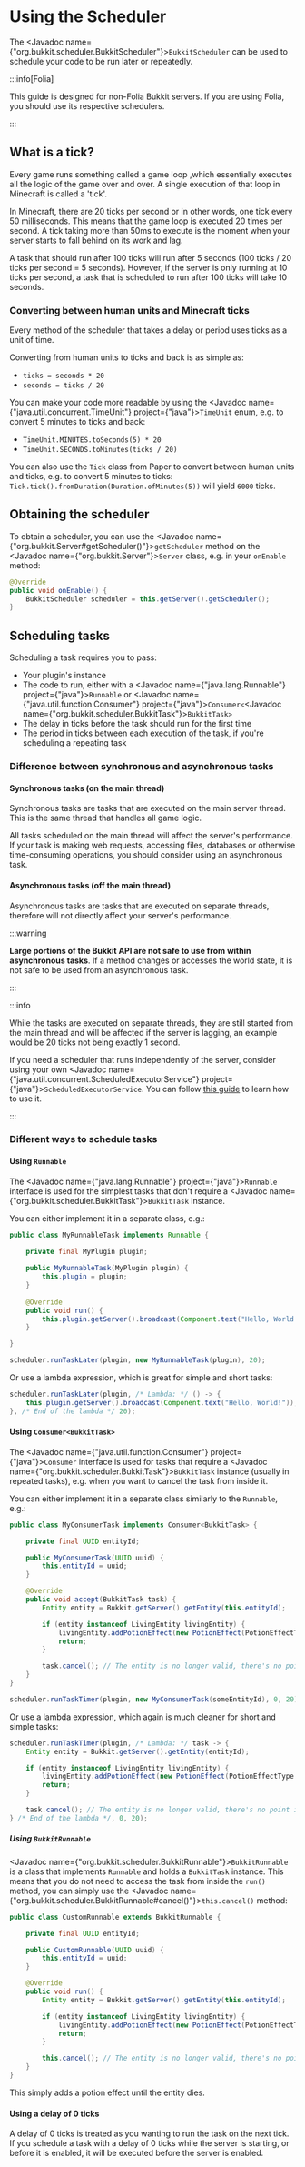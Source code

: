 ﻿---
slug: /dev/scheduler
description: A guide on how to use BukkitScheduler to run code at specific times.
---

# Using the Scheduler

The <Javadoc name={"org.bukkit.scheduler.BukkitScheduler"}>`BukkitScheduler`</Javadoc> can be used to schedule your code to be run later or repeatedly.

:::info[Folia]

This guide is designed for non-Folia Bukkit servers. If you are using Folia, you should use its respective schedulers.

:::

## What is a tick?

Every game runs something called a game loop ,which essentially executes all the logic of the game over and over.
A single execution of that loop in Minecraft is called a 'tick'.

In Minecraft, there are 20 ticks per second or in other words, one tick every 50 milliseconds. This means that the game loop is executed
20 times per second. A tick taking more than 50ms to execute is the moment when your server starts to fall behind on 
its work and lag.

A task that should run after 100 ticks will run after 5 seconds (100 ticks / 20 ticks per second = 5 seconds). However,
if the server is only running at 10 ticks per second, a task that is scheduled to run after 100 ticks will take 10
seconds.

### Converting between human units and Minecraft ticks

Every method of the scheduler that takes a delay or period uses ticks as a unit of time.

Converting from human units to ticks and back is as simple as:  
- `ticks = seconds * 20`  
- `seconds = ticks / 20`

You can make your code more readable by using the
<Javadoc name={"java.util.concurrent.TimeUnit"} project={"java"}>`TimeUnit`</Javadoc>
enum, e.g. to convert 5 minutes to ticks and back:  
- `TimeUnit.MINUTES.toSeconds(5) * 20`  
- `TimeUnit.SECONDS.toMinutes(ticks / 20)`

You can also use the `Tick` class from Paper to convert between human units and ticks, e.g. to convert 5 minutes to ticks:
`Tick.tick().fromDuration(Duration.ofMinutes(5))` will yield `6000` ticks.

## Obtaining the scheduler

To obtain a scheduler, you can use the <Javadoc name={"org.bukkit.Server#getScheduler()"}>`getScheduler`</Javadoc> method
on the <Javadoc name={"org.bukkit.Server"}>`Server`</Javadoc> class, e.g. in your `onEnable` method:

```java
@Override
public void onEnable() {
    BukkitScheduler scheduler = this.getServer().getScheduler();
}
```

## Scheduling tasks

Scheduling a task requires you to pass:

- Your plugin's instance
- The code to run, either with a <Javadoc name={"java.lang.Runnable"} project={"java"}>`Runnable`</Javadoc>
or <Javadoc name={"java.util.function.Consumer"} project={"java"}>`Consumer`</Javadoc>`<`<Javadoc name={"org.bukkit.scheduler.BukkitTask"}>`BukkitTask`</Javadoc>`>`
- The delay in ticks before the task should run for the first time
- The period in ticks between each execution of the task, if you're scheduling a repeating task

### Difference between synchronous and asynchronous tasks

#### Synchronous tasks (on the main thread)

Synchronous tasks are tasks that are executed on the main server thread. This is the same
thread that handles all game logic.

All tasks scheduled on the main thread will affect the server's performance. If your task
is making web requests, accessing files, databases or otherwise time-consuming operations, you should consider using
an asynchronous task.

#### Asynchronous tasks (off the main thread)

Asynchronous tasks are tasks that are executed on separate threads, therefore will not directly affect
your server's performance.

:::warning

**Large portions of the Bukkit API are not safe to use from within asynchronous tasks**. If a method changes or 
accesses the world state, it is not safe to be used from an asynchronous task.

:::

:::info

While the tasks are executed on separate threads, they are still started from the main thread
and will be affected if the server is lagging, an example would be 20 ticks not being exactly 1 second.

If you need a scheduler that runs independently of the server, consider using your own
<Javadoc name={"java.util.concurrent.ScheduledExecutorService"} project={"java"}>`ScheduledExecutorService`</Javadoc>.
You can follow [this guide](https://www.baeldung.com/java-executor-service-tutorial#ScheduledExecutorService) to learn how to use it.

:::

### Different ways to schedule tasks

#### Using `Runnable`

The <Javadoc name={"java.lang.Runnable"} project={"java"}>`Runnable`</Javadoc> interface is used for the simplest tasks
that don't require a <Javadoc name={"org.bukkit.scheduler.BukkitTask"}>`BukkitTask`</Javadoc> instance.

You can either implement it in a separate class, e.g.:

```java title="MyRunnableTask.java"
public class MyRunnableTask implements Runnable {

    private final MyPlugin plugin;
    
    public MyRunnableTask(MyPlugin plugin) {
        this.plugin = plugin;
    }
    
    @Override
    public void run() {
        this.plugin.getServer().broadcast(Component.text("Hello, World!"));
    }

}
```
```java
scheduler.runTaskLater(plugin, new MyRunnableTask(plugin), 20);
```

Or use a lambda expression, which is great for simple and short tasks:

```java
scheduler.runTaskLater(plugin, /* Lambda: */ () -> {
    this.plugin.getServer().broadcast(Component.text("Hello, World!"));
}, /* End of the lambda */ 20);
```

#### Using `Consumer<BukkitTask>`

The <Javadoc name={"java.util.function.Consumer"} project={"java"}>`Consumer`</Javadoc> interface is used for tasks
that require a <Javadoc name={"org.bukkit.scheduler.BukkitTask"}>`BukkitTask`</Javadoc> instance (usually in repeated tasks),
e.g. when you want to cancel the task from inside it.

You can either implement it in a separate class similarly to the `Runnable`, e.g.:

```java title="MyConsumerTask.java"
public class MyConsumerTask implements Consumer<BukkitTask> {

    private final UUID entityId;

    public MyConsumerTask(UUID uuid) {
        this.entityId = uuid;
    }

    @Override
    public void accept(BukkitTask task) {
        Entity entity = Bukkit.getServer().getEntity(this.entityId);

        if (entity instanceof LivingEntity livingEntity) {
            livingEntity.addPotionEffect(new PotionEffect(PotionEffectType.SPEED, 20, 1));
            return;
        }

        task.cancel(); // The entity is no longer valid, there's no point in continuing to run this task
    }
}
```
```java
scheduler.runTaskTimer(plugin, new MyConsumerTask(someEntityId), 0, 20);
```

Or use a lambda expression, which again is much cleaner for short and simple tasks:

```java
scheduler.runTaskTimer(plugin, /* Lambda: */ task -> {
    Entity entity = Bukkit.getServer().getEntity(entityId);

    if (entity instanceof LivingEntity livingEntity) {
        livingEntity.addPotionEffect(new PotionEffect(PotionEffectType.SPEED, 20, 1));
        return;
    }

    task.cancel(); // The entity is no longer valid, there's no point in continuing to run this task
} /* End of the lambda */, 0, 20);
```

##### Using `BukkitRunnable`

<Javadoc name={"org.bukkit.scheduler.BukkitRunnable"}>`BukkitRunnable`</Javadoc> is a class that implements `Runnable`
and holds a `BukkitTask` instance. This means that you do not need to access the task from inside the `run()` method,
you can simply use the <Javadoc name={"org.bukkit.scheduler.BukkitRunnable#cancel()"}>`this.cancel()`</Javadoc> method:

```java title="CustomRunnable.java"
public class CustomRunnable extends BukkitRunnable {

    private final UUID entityId;

    public CustomRunnable(UUID uuid) {
        this.entityId = uuid;
    }

    @Override
    public void run() {
        Entity entity = Bukkit.getServer().getEntity(this.entityId);

        if (entity instanceof LivingEntity livingEntity) {
            livingEntity.addPotionEffect(new PotionEffect(PotionEffectType.SPEED, 20, 1));
            return;
        }

        this.cancel(); // The entity is no longer valid, there's no point in continuing to run this task
    }
}
```

This simply adds a potion effect until the entity dies. 

#### Using a delay of 0 ticks

A delay of 0 ticks is treated as you wanting to run the task on the next tick. If you schedule a task with a delay of 0 ticks
while the server is starting, or before it is enabled, it will be executed before the server is enabled.
